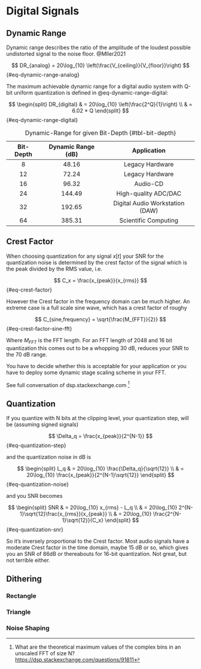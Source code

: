 # Digital Signals

## Dynamic Range

Dynamic range describes the ratio of the amplitude of the loudest possible
undistorted signal to the noise floor. @Mller2021

$$
DR_{analog} = 20\log_{10} \left(\frac{V_{ceiling}}{V_{floor}}\right)
$$ {#eq-dynamic-range-analog}

The maximum achievable dynamic range for a digital audio system with Q-bit
uniform quantization is defined in @eq-dynamic-range-digital:

$$
\begin{split}
    DR_{digital} & = 20\log_{10} \left(\frac{2^Q}{1}\right) \\
                 & = 6.02 * Q
\end{split}
$$ {#eq-dynamic-range-digital}

| Bit-Depth | Dynamic Range (dB) |           Application           |
| :-------: | :----------------: | :-----------------------------: |
|     8     |       48.16        |         Legacy Hardware         |
|    12     |       72.24        |         Legacy Hardware         |
|    16     |       96.32        |            Audio-CD             |
|    24     |       144.49       |      High-quality ADC/DAC       |
|    32     |       192.65       | Digital Audio Workstation (DAW) |
|    64     |       385.31       |      Scientific Computing       |

: Dynamic-Range for given Bit-Depth {#tbl-bit-depth}

## Crest Factor

When choosing quantization for any signal $x[t]$ your SNR for the quantization
noise is determined by the crest factor of the signal which is the peak divided
by the RMS value, i.e.

$$
C_x = \frac{x_{peak}}{x_{rms}}
$$ {#eq-crest-factor}


However the Crest factor in the frequency domain can be much higher. An extreme
case is a full scale sine wave, which has a crest factor of roughy

$$
C_{sine,frequency} = \sqrt{\frac{M_{FFT}}{2}}
$$ {#eq-crest-factor-sine-fft}

Where $M_{FFT}$ is the FFT length. For an FFT length of 2048 and 16 bit
quantization this comes out to be a whopping 30 dB, reduces your SNR to the
70 dB range.

You have to decide whether this is acceptable for your application or you have
to deploy some dynamic stage scaling scheme in your FFT.

See full conversation of dsp.stackexchange.com ^[What are the theoretical
maximum values of the complex bins in an unscaled FFT of size N?
<https://dsp.stackexchange.com/questions/91811>]

## Quantization

If you quantize with N bits at the clipping level, your quantization step, will
be (assuming signed signals)

$$
\Delta_q = \frac{x_{peak}}{2^{N-1}}
$$ {#eq-quantization-step}

and the quantization noise in dB is

$$
\begin{split}
    L_q & = 20\log_{10} \frac{\Delta_q}{\sqrt{12}} \\
        & = 20\log_{10} \frac{x_{peak}}{2^{N-1}\sqrt{12}}
\end{split}
$$ {#eq-quantization-noise}

and you SNR becomes

$$
\begin{split}
    SNR & = 20\log_{10} x_{rms} - L_q \\
        & = 20\log_{10} 2^{N-1}\sqrt{12}\frac{x_{rms}}{x_{peak}} \\
        & = 20\log_{10} \frac{2^{N-1}\sqrt{12}}{C_x}
\end{split}
$$ {#eq-quantization-snr}

So it's inversely proportional to the Crest factor. Most audio signals have a
moderate Crest factor in the time domain, maybe 15 dB or so, which gives you
an SNR of 86dB or thereabouts for 16-bit quantization. Not great, but not
terrible either.

## Dithering

### Rectangle

### Triangle

### Noise Shaping
